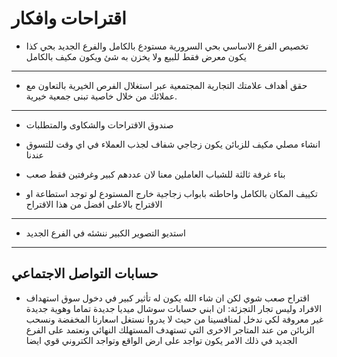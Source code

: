 # اقتراحات وافكار

* تخصيص الفرع الاساسي بحي السرورية مستودع بالكامل والفرع الجديد بحي كذا يكون معرض فقط  للبيع ولا يخزن به شئ ويكون مكيف بالكامل
---
* حقق أهداف علامتك التجارية المجتمعية عبر استغلال الفرص الخيرية بالتعاون مع عملائك من خلال خاصية تبنى جمعية خيرية.
---
* صندوق الاقتراحات والشكاوى والمتطلبات
* انشاء مصلي مكيف للزبائن يكون زجاجي شفاف لجذب العملاء في اي وقت للتسوق عندنا
* بناء غرفة ثالثة للشباب العاملين معنا لان عددهم كبير وغرفتين فقط صعب


* تكييف المكان بالكامل واحاطته بابواب زجاجية خارج المستودع لو توجد استطاعة او الاقتراح بالاعلى افضل من هذا الاقتراح

---

* استديو التصوير الكبير ننشئه في الفرع الجديد 

--- 

## حسابات التواصل الاجتماعي

* اقتراح صعب شوي لكن ان شاء الله يكون له تأثير كبير في دخول سوق استهداف الافراد وليس تجار التجزئة: ان ابني حسابات سوشال ميديا جديدة تماما وهوية جديدة غير معروفة لكي ندخل لمنافسينا من حيث لا يدروا نستغل اسعارنا المخفضة ونسحب الزبائن من عند المتاجر الاخرى التي تستهدف المستهلك النهائي ونعتمد على الفرع الجديد في ذلك الامر يكون تواجد على ارض الواقع وتواجد الكتروني قوي ايضا




